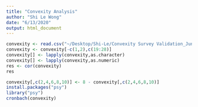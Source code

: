 ```yaml
---
title: "Convexity Analysis"
author: "Shi Le Wong"
date: "6/13/2020"
output: html_document
---
```


```r
convexity <- read.csv("~/Desktop/Shi-Le/Convexity Survey Validation_June 12, 2020_22.08.csv", header = TRUE)
convexity <- convexity[-c(1,2),c(19:28)]
convexity[] <- lapply(convexity,as.character)
convexity[] <- lapply(convexity,as.numeric)
res <- cor(convexity)
res

convexity[,c(2,4,6,8,10)] <- 8 - convexity[,c(2,4,6,8,10)]
install.packages("psy")
library("psy")
cronbach(convexity)
```

